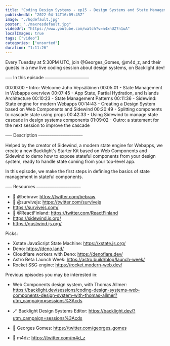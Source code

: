 ```yaml
---
title: "Coding Design Systems - ep15 - Design Systems and State Management, with Juho Vepsäläinen"
publishedAt: "2022-04-14T16:09:45Z"
image: "./hqdefault.jpg"
poster: "./maxresdefault.jpg"
videoUrl: "https://www.youtube.com/watch?v=n4xnUZ7n1uA"
localImages: true
tags: ["video"]
categories: ["unsorted"]
duration: "1:11:26"
---
```

Every Tuesday at 5:30PM UTC, join @Georges_Gomes, @m4d_z, and their guests in a new live coding session about design systems, on Backlight.dev!

⎯⎯⎯ In this episode ⎯⎯⎯⎯⎯⎯⎯⎯⎯⎯⎯⎯⎯⎯⎯⎯⎯⎯⎯⎯

00:00:00 - Intro: Welcome Juho Vepsäläinen
00:05:01 - State Management in Webapps overview
00:07:45 - App State, Partial Hydration, and Islands Architecture
00:10:23 - State Management Patterns
00:11:36 - Sidewind: State engine for modern Webapps
00:14:43 - Creating a Design System based on Web Components and Sidewind
00:20:49 - Splitting components to cascade state using props
00:42:33 - Using Sidewind to manage state cascade in design systems components
01:09:02 - Outro: a statement for the next session to improve the cascade

⎯⎯⎯ Description ⎯⎯⎯⎯⎯⎯⎯⎯⎯⎯⎯⎯⎯⎯⎯⎯⎯⎯⎯⎯

Helped by the creator of Sidewind, a modern state engine for Webapps, we create a new Backlight's Starter Kit based on Web Components and Sidewind to demo how to expose stateful components from your design system, ready to handle state coming from your top-level app.

In this episode, we make the first steps in defining the basics of state management in stateful components.

⎯⎯⎯ Resources ⎯⎯⎯⎯⎯⎯⎯⎯⎯⎯⎯⎯⎯⎯⎯⎯⎯⎯⎯⎯

- 🐥 @bebraw: https://twitter.com/bebraw
- 🐥 @survivejs: https://twitter.com/survivejs
- https://survivejs.com/
- 🐥 @ReactFinland: https://twitter.com/ReactFinland
- https://sidewind.js.org/
- https://gustwind.js.org/

Picks:
- Xstate JavaScript State Machine: https://xstate.js.org/
- Deno: https://deno.land/
- Cloudflare workers with Deno: https://denoflare.dev/
- Astro Beta Launch Week: https://astro.build/blog/launch-week/
- Rocket SSG engine: https://rocket.modern-web.dev/

Previous episodes you may be interested in:
- Web Components design system, with Thomas Allmer: https://backlight.dev/sessions/coding-design-systems-web-components-design-system-with-thomas-allmer?utm_campaign=sessions%3Acds


- 🪄 Backlight Design Systems Editor: https://backlight.dev/?utm_campaign=sessions%3Acds
- 🐥 Georges Gomes: https://twitter.com/georges_gomes
- 🐥 m4dz: https://twitter.com/m4d_z
